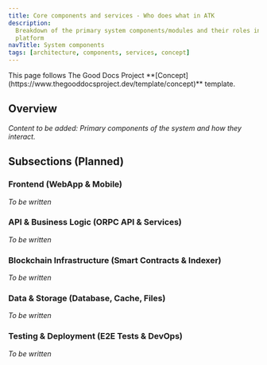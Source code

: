 ```yaml
---
title: Core components and services - Who does what in ATK
description:
  Breakdown of the primary system components/modules and their roles in the
  platform
navTitle: System components
tags: [architecture, components, services, concept]
---
```


<Callout type="info" title="Template guide">
  This page follows The Good Docs Project
  **[Concept](https://www.thegooddocsproject.dev/template/concept)** template.
</Callout>

## Overview

_Content to be added: Primary components of the system and how they interact._

## Subsections (Planned)

### Frontend (WebApp & Mobile)

_To be written_

### API & Business Logic (ORPC API & Services)

_To be written_

### Blockchain Infrastructure (Smart Contracts & Indexer)

_To be written_

### Data & Storage (Database, Cache, Files)

_To be written_

### Testing & Deployment (E2E Tests & DevOps)

_To be written_
